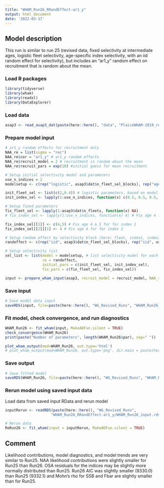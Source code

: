 ```yaml
---
title: "WHAM_Run26_RRandEffect-ar1_y"
output: html_document
date: '2022-03-17'
---
```


## Model description
This run is similar to run 25 (revised data, fixed selectivity at intermediate ages, logistic fleet selectivity, age-specific index selectivity, with an iid random effect for selectivity), but includes an "ar1_y" random effect on recruitment that is random about the mean.

### Load R packages
```r
library(tidyverse)
library(wham)
library(readxl)
library(DataExplorer)
```

### Load data
```r
asap3 <- read_asap3_dat(paste(here::here(), "data", "PlaiceWHAM-2019_revised_NEFSC-LW-WAA.DAT", sep="/"))
```

### Prepare model input
```r
# ar1_y random effects for recruitment only 
NAA_re = list(sigma = "rec") 
NAA_re$cor = "ar1_y" # ar1_y random effects
NAA_re$recruit_model = 2 # recruitment is random about the mean
NAA_re$recruit_pars = exp(10) #initial guess for mean recruitment

# Setup initial selectivity model and parameters
use_n_indices = 2
modelsetup <- c(rep("logistic", asap3$dat$n_fleet_sel_blocks), rep("age-specific", use_n_indices))

init_fleet_sel <- list(c(2,0.4)) # logistic parameters, based on model type
init_index_sel <- lapply(1:use_n_indices, function(x) c(0.5, 0.5, 0.5, 1, 1, 0.5, 0.5, 0.5, 0.5, 0.5, 0.5))

# Setup fixed parameters
fix_fleet_sel <- lapply(1:asap3$dat$n_fleets, function(x) NA) 
# fix_index_sel <- lapply(1:use_n_indices, function(x) 4) # Fix age 4 for both indices,  NA means do not fix 

fix_index_sel[[1]] <- c(4,5) # Fix age 4 & 5 for for index 1
fix_index_sel[[2]][1] <- 4 # Fix age 4 for for index 2

# Setup random effect by selectivity block (here: fleet, index1, index2)
randeffect <- c(rep("iid", asap3$dat$n_fleet_sel_blocks), rep("iid", use_n_indices))

# Setup selectivity list
sel_list <- list(model = modelsetup, # list selectivity model for each fleet and index
                 re = randeffect,
                 initial_pars = c(init_fleet_sel, init_index_sel),
                 fix_pars = c(fix_fleet_sel, fix_index_sel))

input <- prepare_wham_input(asap3, recruit_model = recruit_model, NAA_re = NAA_re, selectivity = sel_list, model_name = "WHAM_Run26") 
```

### Save input
```r
# Save model data input
saveRDS(input, file=paste(here::here(), "WG_Revised_Runs", "WHAM_Run26_RRandEffect-ar1_y", "WHAM_Run26_input.rds", sep="/"))
```

### Fit model, check convergence, and run diagnostics
```r
WHAM_Run26 <- fit_wham(input, MakeADFun.silent = TRUE) 
check_convergence(WHAM_Run26)
print(paste("Number of parameters", length(WHAM_Run26$par), sep=" "))

plot_wham_output(mod=WHAM_Run26, out.type='html')
# plot_wham_output(mod=WHAM_Run26, out.type='png', dir.main = paste(here::here(), "WHAM_Run26", sep="/"))
```

### Save output
```r
# Save fitted model
saveRDS(WHAM_Run26, file=paste(here::here(), "WG_Revised_Runs", "WHAM_Run26_RRandEffect-ar1_y", "WHAM_Run26_model.rds", sep="/"))
```

### Rerun model using saved input data
Load data from saved input RData and rerun model
```r
inputRerun <- readRDS(paste(here::here(), "WG_Revised_Runs",
                     "WHAM_Run26_RRandEffect-ar1_y/WHAM_Run26_input.rds", sep="/"))

# Rerun data
ReRun26 <- fit_wham(input = inputRerun, MakeADFun.silent = TRUE)
```

## Comment
Likelihood contributions, model diagnostics, and model trends are very similar to Run25. NAA likelihood contributions were slightly smaller for Run25 than Run26. OSA residuals for the indices may be slightly more normally distributed than Run25. Run26 AIC was slightly smaller (9330.0) than Run25 (9332.1) and Mohn's rho for SSB and Fbar are slightly smaller than for Run25.
